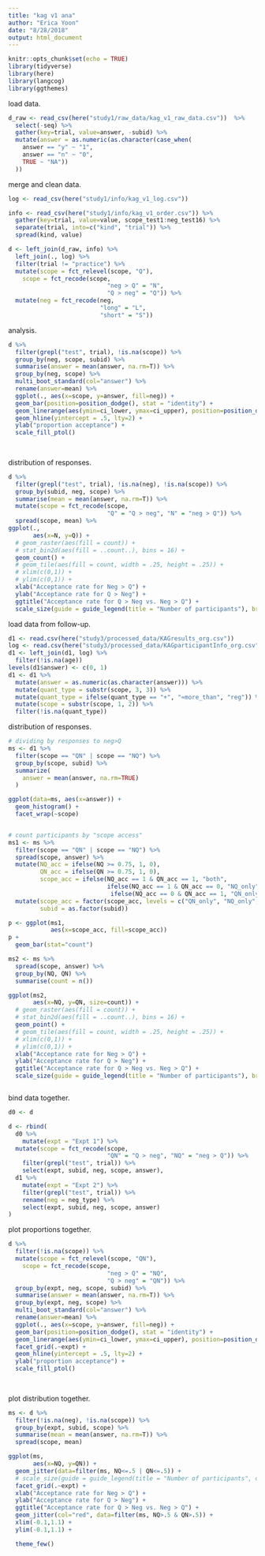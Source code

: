 ```yaml
---
title: "kag v1 ana"
author: "Erica Yoon"
date: "8/28/2018"
output: html_document
---
```


```r
knitr::opts_chunk$set(echo = TRUE)
library(tidyverse)
library(here)
library(langcog)
library(ggthemes)
```

load data.

```r
d_raw <- read_csv(here("study1/raw_data/kag_v1_raw_data.csv"))  %>%
  select(-seq) %>%
  gather(key=trial, value=answer, -subid) %>%
  mutate(answer = as.numeric(as.character(case_when(
    answer == "y" ~ "1",
    answer == "n" ~ "0",
    TRUE ~ "NA"))
  ))
```

merge and clean data.

```r
log <- read_csv(here("study1/info/kag_v1_log.csv"))

info <- read_csv(here("study1/info/kag_v1_order.csv")) %>%
  gather(key=trial, value=value, scope_test1:neg_test16) %>%
  separate(trial, into=c("kind", "trial")) %>%
  spread(kind, value)

d <- left_join(d_raw, info) %>%
  left_join(., log) %>%
  filter(trial != "practice") %>%
  mutate(scope = fct_relevel(scope, "Q"),
    scope = fct_recode(scope,
                            "neg > Q" = "N",
                            "Q > neg" = "Q")) %>%
  mutate(neg = fct_recode(neg,
                          "long" = "L",
                          "short" = "S"))

```

analysis.

```r
d %>%
  filter(grepl("test", trial), !is.na(scope)) %>%
  group_by(neg, scope, subid) %>%
  summarise(answer = mean(answer, na.rm=T)) %>%
  group_by(neg, scope) %>%
  multi_boot_standard(col="answer") %>%
  rename(answer=mean) %>%
  ggplot(., aes(x=scope, y=answer, fill=neg)) +
  geom_bar(position=position_dodge(), stat = "identity") +
  geom_linerange(aes(ymin=ci_lower, ymax=ci_upper), position=position_dodge(width=.9), stat = "identity") +
  geom_hline(yintercept = .5, lty=2) +
  ylab("proportion acceptance") +
  scale_fill_ptol()
  
  
```

distribution of responses.

```r
d %>% 
  filter(grepl("test", trial), !is.na(neg), !is.na(scope)) %>%
  group_by(subid, neg, scope) %>% 
  summarise(mean = mean(answer, na.rm=T)) %>%
  mutate(scope = fct_recode(scope,
                            "Q" = "Q > neg", "N" = "neg > Q")) %>%
  spread(scope, mean) %>%
ggplot(., 
       aes(x=N, y=Q)) +
  # geom_raster(aes(fill = count)) +
  # stat_bin2d(aes(fill = ..count..), bins = 16) +
  geom_count() +
  # geom_tile(aes(fill = count, width = .25, height = .25)) +
  # xlim(c(0,1)) +
  # ylim(c(0,1)) +
  xlab("Acceptance rate for Neg > Q") +
  ylab("Acceptance rate for Q > Neg") +
  ggtitle("Acceptance rate for Q > Neg vs. Neg > Q") +
  scale_size(guide = guide_legend(title = "Number of participants"), breaks=c(2, 4, 6, 8, 10)) 
```

load data from follow-up.

```r
d1 <- read.csv(here("study3/processed_data/KAGresults_org.csv"))
log <- read.csv(here("study3/processed_data/KAGparticipantInfo_org.csv"))
d1 <- left_join(d1, log) %>%
  filter(!is.na(age)) 
levels(d1$answer) <- c(0, 1)
d1 <- d1 %>% 
  mutate(answer = as.numeric(as.character(answer))) %>%
  mutate(quant_type = substr(scope, 3, 3)) %>%
  mutate(quant_type = ifelse(quant_type == "+", "≈more_than", "reg")) %>%
  mutate(scope = substr(scope, 1, 2)) %>%
  filter(!is.na(quant_type))
```

distribution of responses.

```r
# dividing by responses to neg>Q
ms <- d1 %>%
  filter(scope == "QN" | scope == "NQ") %>%
  group_by(scope, subid) %>%
  summarize(
    answer = mean(answer, na.rm=TRUE)
  )

ggplot(data=ms, aes(x=answer)) + 
  geom_histogram() + 
  facet_wrap(~scope)


# count participants by "scope access"
ms1 <- ms %>%
  filter(scope == "QN" | scope == "NQ") %>%
  spread(scope, answer) %>%
  mutate(NQ_acc = ifelse(NQ >= 0.75, 1, 0),
         QN_acc = ifelse(QN >= 0.75, 1, 0),
         scope_acc = ifelse(NQ_acc == 1 & QN_acc == 1, "both", 
                            ifelse(NQ_acc == 1 & QN_acc == 0, "NQ_only", 
                             ifelse(NQ_acc == 0 & QN_acc == 1, "QN_only", "neither")))) %>%
  mutate(scope_acc = factor(scope_acc, levels = c("QN_only", "NQ_only", "both", "neither")),
         subid = as.factor(subid))

p <- ggplot(ms1, 
            aes(x=scope_acc, fill=scope_acc))
p + 
  geom_bar(stat="count")

ms2 <- ms %>%
  spread(scope, answer) %>%
  group_by(NQ, QN) %>%
  summarise(count = n())

ggplot(ms2, 
       aes(x=NQ, y=QN, size=count)) +
  # geom_raster(aes(fill = count)) +
  # stat_bin2d(aes(fill = ..count..), bins = 16) +
  geom_point() +
  # geom_tile(aes(fill = count, width = .25, height = .25)) +
  # xlim(c(0,1)) +
  # ylim(c(0,1)) +
  xlab("Acceptance rate for Neg > Q") +
  ylab("Acceptance rate for Q > Neg") +
  ggtitle("Acceptance rate for Q > Neg vs. Neg > Q") +
  scale_size(guide = guide_legend(title = "Number of participants"), breaks=c(2, 4, 6, 8, 10)) 



```

bind data together.

```r
d0 <- d

d <- rbind(
  d0 %>% 
    mutate(expt = "Expt 1") %>%
  mutate(scope = fct_recode(scope,
                            "QN" = "Q > neg", "NQ" = "neg > Q")) %>%
    filter(grepl("test", trial)) %>%
    select(expt, subid, neg, scope, answer),
  d1 %>%
    mutate(expt = "Expt 2") %>%
    filter(grepl("test", trial)) %>%
    rename(neg = neg_type) %>%
    select(expt, subid, neg, scope, answer)
)

```

plot proportions together.

```r
d %>%
  filter(!is.na(scope)) %>%
  mutate(scope = fct_relevel(scope, "QN"),
    scope = fct_recode(scope,
                            "neg > Q" = "NQ",
                            "Q > neg" = "QN")) %>%
  group_by(expt, neg, scope, subid) %>%
  summarise(answer = mean(answer, na.rm=T)) %>%
  group_by(expt, neg, scope) %>%
  multi_boot_standard(col="answer") %>%
  rename(answer=mean) %>%
  ggplot(., aes(x=scope, y=answer, fill=neg)) +
  geom_bar(position=position_dodge(), stat = "identity") +
  geom_linerange(aes(ymin=ci_lower, ymax=ci_upper), position=position_dodge(width=.9), stat = "identity") +
  facet_grid(.~expt) +
  geom_hline(yintercept = .5, lty=2) +
  ylab("proportion acceptance") +
  scale_fill_ptol()
  
  
```

plot distribution together.

```r
ms <- d %>% 
  filter(!is.na(neg), !is.na(scope)) %>%
  group_by(expt, subid, scope) %>% 
  summarise(mean = mean(answer, na.rm=T)) %>%
  spread(scope, mean)

ggplot(ms, 
       aes(x=NQ, y=QN)) +
  geom_jitter(data=filter(ms, NQ<=.5 | QN<=.5)) +
  # scale_size(guide = guide_legend(title = "Number of participants", override.aes = list(col="black")), breaks=c(2, 4, 6, 8, 10)) +  
  facet_grid(.~expt) +
  xlab("Acceptance rate for Neg > Q") +
  ylab("Acceptance rate for Q > Neg") +
  ggtitle("Acceptance rate for Q > Neg vs. Neg > Q") +
  geom_jitter(col="red", data=filter(ms, NQ>.5 & QN>.5)) +
  xlim(-0.1,1.1) +
  ylim(-0.1,1.1) +

  theme_few()

```